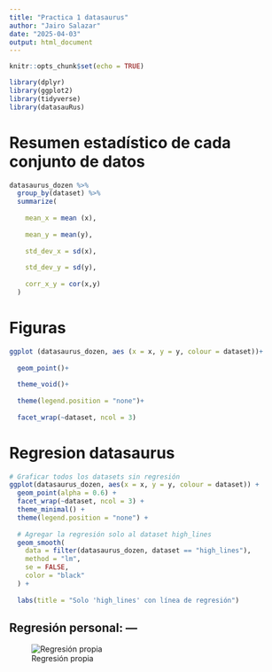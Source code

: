 ```yaml
---
title: "Practica 1 datasaurus"
author: "Jairo Salazar"
date: "2025-04-03"
output: html_document
---
```


```r
knitr::opts_chunk$set(echo = TRUE)
```

```r
library(dplyr)
library(ggplot2)
library(tidyverse)
library(datasauRus)
```

# Resumen estadístico de cada conjunto de datos
```r
datasaurus_dozen %>%
  group_by(dataset) %>%
  summarize(
    
    mean_x = mean (x),
    
    mean_y = mean(y),
    
    std_dev_x = sd(x),
    
    std_dev_y = sd(y),
    
    corr_x_y = cor(x,y) 
  )
```
# Figuras

```r
ggplot (datasaurus_dozen, aes (x = x, y = y, colour = dataset))+
  
  geom_point()+
  
  theme_void()+
  
  theme(legend.position = "none")+
  
  facet_wrap(~dataset, ncol = 3)

```

# Regresion datasaurus
```r
# Graficar todos los datasets sin regresión
ggplot(datasaurus_dozen, aes(x = x, y = y, colour = dataset)) +
  geom_point(alpha = 0.6) +
  facet_wrap(~dataset, ncol = 3) +
  theme_minimal() +
  theme(legend.position = "none") +
  
  # Agregar la regresión solo al dataset high_lines
  geom_smooth(
    data = filter(datasaurus_dozen, dataset == "high_lines"),
    method = "lm",
    se = FALSE,
    color = "black"
  ) +
  
  labs(title = "Solo 'high_lines' con línea de regresión")

```

## Regresión personal: ---  

![Regresión propia](C:/Users/Haws/OneDrive/Escritorio/Practica1-Mineria/Anscombe/R/RegresionPersonal.jpg)


